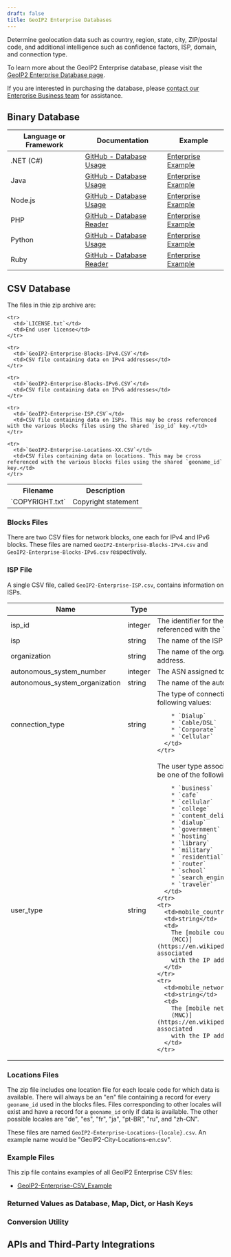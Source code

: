 ```yaml
---
draft: false
title: GeoIP2 Enterprise Databases
---
```




Determine geolocation data such as country, region, state, city, ZIP/postal
code, and additional intelligence such as confidence factors, ISP, domain, and
connection type.

To learn more about the GeoIP2 Enterprise database, please visit the
[GeoIP2 Enterprise Database page](https://www.maxmind.com/en/solutions/geoip2-enterprise-product-suite/enterprise-database).

If you are interested in purchasing the database, please
[contact our Enterprise Business team](https://www.maxmind.com/en/solutions/geoip2-enterprise-product-suite#signUp)
for assistance.

<IpGeolocationUsageWarning />
<DataPrivacyWarning />

## Binary Database

<BinaryDatabases />

| Language or Framework | Documentation                                                                      | Example                                                                            |
| --------------------- | ---------------------------------------------------------------------------------- | ---------------------------------------------------------------------------------- |
| .NET (C#)             | [GitHub - Database Usage](https://github.com/maxmind/GeoIP2-dotnet#database-usage) | [Enterprise Example](https://github.com/maxmind/GeoIP2-dotnet#enterprise-database) |
| Java                  | [GitHub - Database Usage](https://github.com/maxmind/GeoIP2-java#database-usage)   | [Enterprise Example](https://github.com/maxmind/GeoIP2-java#enterprise)            |
| Node.js               | [GitHub - Database Usage](https://github.com/maxmind/GeoIP2-node#database-usage)   | [Enterprise Example](https://github.com/maxmind/GeoIP2-node#enterprise-example)    |
| PHP                   | [GitHub - Database Reader](https://github.com/maxmind/GeoIP2-php#database-reader)  | [Enterprise Example](https://github.com/maxmind/GeoIP2-php#enterprise-example)     |
| Python                | [GitHub - Database Usage](https://github.com/maxmind/GeoIP2-python#database-usage) | [Enterprise Example](https://github.com/maxmind/GeoIP2-python#enterprise-database) |
| Ruby                  | [GitHub - Database Reader](https://github.com/maxmind/GeoIP2-ruby#database-reader) | [Enterprise Example](https://github.com/maxmind/GeoIP2-ruby#enterprise-example)    |

## CSV Database

<CsvDatabasesIntro />

<ZipFileContent product-name="GeoIP2-Enterprise" is-table-excluded={true} />

The files in thie zip archive are:

<table>
  <tbody>
    <tr>
      <th>Filename</th>
      <th>Description</th>
    </tr>
    <tr>
      <td>`COPYRIGHT.txt`</td>
      <td>Copyright statement</td>
    </tr>

    <tr>
      <td>`LICENSE.txt`</td>
      <td>End user license</td>
    </tr>

    <tr>
      <td>`GeoIP2-Enterprise-Blocks-IPv4.CSV`</td>
      <td>CSV file containing data on IPv4 addresses</td>
    </tr>

    <tr>
      <td>`GeoIP2-Enterprise-Blocks-IPv6.CSV`</td>
      <td>CSV file containing data on IPv6 addresses</td>
    </tr>

    <tr>
      <td>`GeoIP2-Enterprise-ISP.CSV`</td>
      <td>CSV file containing data on ISPs. This may be cross referenced with the various blocks files using the shared `isp_id` key.</td>
    </tr>

    <tr>
      <td>`GeoIP2-Enterprise-Locations-XX.CSV`</td>
      <td>CSV files containing data on locations. This may be cross referenced with the various blocks files using the shared `geoname_id` key.</td>
    </tr>
  </tbody>
</table>

<FileFormat />

### Blocks Files

There are two CSV files for network blocks, one each for IPv4 and IPv6 blocks.
These files are named `GeoIP2-Enterprise-Blocks-IPv4.csv` and
`GeoIP2-Enterprise-Blocks-IPv6.csv` respectively.

<CsvBlockTable is-enterprise={true} />

<CoordinatesWarning />

### ISP File

A single CSV file, called `GeoIP2-Enterprise-ISP.csv`, contains information on
ISPs.

<table>
  <thead>
    <tr>
      <th>Name</th>
      <th>Type</th>
      <th>Description</th>
    </tr>
  </thead>
  <tbody>
    <tr>
      <td>isp_id</td>
      <td>integer</td>
      <td>
        The identifier for the ISP.  This key can be cross referenced
        with the `isp_id` in the Blocks files.
      </td>
    </tr>
    <tr>
      <td>isp</td>
      <td>string</td>
      <td>
          The name of the ISP associated with the IP address.
      </td>
    </tr>
    <tr>
      <td>organization</td>
      <td>string</td>
      <td>
          The name of the organization associated with the IP address.
      </td>
    </tr>
    <tr>
      <td>autonomous_system_number</td>
      <td>integer</td>
      <td>
        The ASN assigned to the ISP for routing.
      </td>
    </tr>
    <tr>
      <td>autonomous_system_organization</td>
      <td>string</td>
      <td>
        The name of the autonomous system organization.
      </td>
    </tr>
    <tr>
      <td>connection_type</td>
      <td>string</td>
      <td>
        The type of connection. This will be one of the following values:

        * `Dialup`
        * `Cable/DSL`
        * `Corporate`
        * `Cellular`
      </td>
    </tr>
   <tr>
      <td>user_type</td>
      <td>string</td>
      <td>
        The user type associated with the IP address. This
        will be one of the following values.

        * `business`
        * `cafe`
        * `cellular`
        * `college`
        * `content_delivery_network`
        * `dialup`
        * `government`
        * `hosting`
        * `library`
        * `military`
        * `residential`
        * `router`
        * `school`
        * `search_engine_spider`
        * `traveler`
      </td>
    </tr>
    <tr>
      <td>mobile_country_code</td>
      <td>string</td>
      <td>
        The [mobile country code
        (MCC)](https://en.wikipedia.org/wiki/Mobile_country_code) associated
        with the IP address and ISP.
      </td>
    </tr>
    <tr>
      <td>mobile_network_code</td>
      <td>string</td>
      <td>
        The [mobile network code
        (MNC)](https://en.wikipedia.org/wiki/Mobile_country_code) associated
        with the IP address and ISP.
      </td>
    </tr>
  </tbody>
</table>

### Locations Files

The zip file includes one location file for each locale code for which data is
available. There will always be an "en" file containing a record for every
`geoname_id` used in the blocks files. Files corresponding to other locales will
exist and have a record for a `geoname_id` only if data is available. The other
possible locales are "de", "es", "fr", "ja", "pt-BR", "ru", and "zh-CN".

These files are named `GeoIP2-Enterprise-Locations-{locale}.csv`. An example
name would be "GeoIP2-City-Locations-en.csv".

<CsvLocationTable is-enterprise={true} />

### Example Files

This zip file contains examples of all GeoIP2 Enterprise CSV files:

- [GeoIP2-Enterprise-CSV_Example](/static/GeoIP2-Enterprise-CSV_Example.zip)

### Returned Values as Database, Map, Dict, or Hash Keys

<ReturnedValuesAsKeys />

### Conversion Utility

<ConversionUtility />

## APIs and Third-Party Integrations

<APIs />
